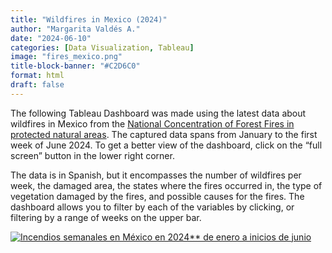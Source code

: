 ```yaml
---
title: "Wildfires in Mexico (2024)"
author: "Margarita Valdés A."
date: "2024-06-10"
categories: [Data Visualization, Tableau]
image: "fires_mexico.png"
title-block-banner: "#C2D6C0"
format: html
draft: false
---
```


The following Tableau Dashboard was made using the latest data about wildfires in Mexico from the [National Concentration of Forest Fires in protected natural areas](https://monitor_incendios.cnf.gob.mx/incendios_anp). The captured data spans from January to the first week of June 2024. To get a better view of the dashboard, click on the "full screen" button in the lower right corner.

The data is in Spanish, but it encompasses the number of wildfires per week, the damaged area, the states where the fires occurred in, the type of vegetation damaged by the fires, and possible causes for the fires. The dashboard allows you to filter by each of the variables by clicking, or filtering by a range of weeks on the upper bar.

```{=html}
<div class='tableauPlaceholder' id='viz1721373661828' style='position: relative'><noscript><a href='#'><img alt='Incendios semanales en México en 2024** de enero a inicios de junio ' src='https:&#47;&#47;public.tableau.com&#47;static&#47;images&#47;In&#47;IncendiosenMexico2024&#47;IncendiosenMexico&#47;1_rss.png' style='border: none' /></a></noscript><object class='tableauViz'  style='display:none;'><param name='host_url' value='https%3A%2F%2Fpublic.tableau.com%2F' /> <param name='embed_code_version' value='3' /> <param name='site_root' value='' /><param name='name' value='IncendiosenMexico2024&#47;IncendiosenMexico' /><param name='tabs' value='no' /><param name='toolbar' value='yes' /><param name='static_image' value='https:&#47;&#47;public.tableau.com&#47;static&#47;images&#47;In&#47;IncendiosenMexico2024&#47;IncendiosenMexico&#47;1.png' /> <param name='animate_transition' value='yes' /><param name='display_static_image' value='yes' /><param name='display_spinner' value='yes' /><param name='display_overlay' value='yes' /><param name='display_count' value='yes' /><param name='language' value='en-US' /></object></div>                <script type='text/javascript'>                    var divElement = document.getElementById('viz1721373661828');                    var vizElement = divElement.getElementsByTagName('object')[0];                    if ( divElement.offsetWidth > 800 ) { vizElement.style.width='100%';vizElement.style.maxWidth='1150px';vizElement.style.height=(divElement.offsetWidth*1.35)+'px';vizElement.style.maxHeight='1887px';} else if ( divElement.offsetWidth > 500 ) { vizElement.style.width='100%';vizElement.style.height=(divElement.offsetWidth*1.35)+'px';} else { vizElement.style.width='100%';vizElement.style.height='1427px';}                     var scriptElement = document.createElement('script');                    scriptElement.src = 'https://public.tableau.com/javascripts/api/viz_v1.js';                    vizElement.parentNode.insertBefore(scriptElement, vizElement);                </script>
```

